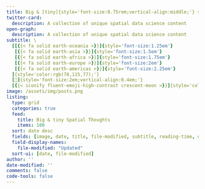 ```yaml
---
title: Big & [tiny]{style='font-size:0.75rem;vertical-align:middle;'} spatial thoughts
twitter-card:
  description: A collection of unique spatial data science content
open-graph:
  description: A collection of unique spatial data science content
subtitle: \
  [[{{< fa solid earth-oceania >}}]{style='font-size:1.25em'}
   [{{< fa solid earth-asia >}}]{style='font-size:1.5em'}
   [{{< fa solid earth-africa >}}]{style='font-size:1.75em'}
   [{{< fa solid earth-europe >}}]{style='font-size:2em'}
   [{{< fa solid earth-americas >}}]{style='font-size:2.25em'}
  ]{style='color:rgb(78,115,77);'}
  [💭]{style='font-size:2em;vertical-align:0.4em;'}
  [{{< iconify fluent-emoji-high-contrast crescent-moon >}}]{style='color:#80629b;font-size:1.25em;vertical-align:1.5em;'}
image: /assets/img/posts.png
listing:
  type: grid
  categories: true
  feed:
    title: Big & tiny Spatial Thoughts
    items: 100
  sort: date desc
  fields: [image, date, title, file-modified, subtitle, reading-time, description]
  field-display-names:
    file-modified: "Updated"
  sort-ui: [date, file-modified]
author: ''
date-modified: ''
comments: false
code-tools: false
---
```


